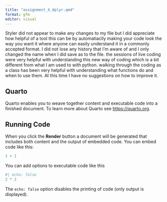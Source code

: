 ```yaml
---
title: "assignment_4_dplyr.qmd"
format: gfm
editor: visual
---
```


Styler did not appear to make any changes to my file but I did appreciate how helpful of a tool this can be by automatiaclly making your code look the way you want it where anyone can easily understand it in a commonly accepted format. I did not lose any history that I'm aware of and I only changed the name when I did save as to the file. the sessions of live coding were very helpful with understanding this new way of coding which is a bit different from what I am used to with python. walking through the coding as a class has been very helpful with understanding what functions do and when to use them. At this time I have no suggestions on how to improve it.

## Quarto

Quarto enables you to weave together content and executable code into a finished document. To learn more about Quarto see <https://quarto.org>.

## Running Code

When you click the **Render** button a document will be generated that includes both content and the output of embedded code. You can embed code like this:

```r
1 + 1
```

You can add options to executable code like this

```r
#| echo: false
2 * 2
```

The `echo: false` option disables the printing of code (only output is displayed).
